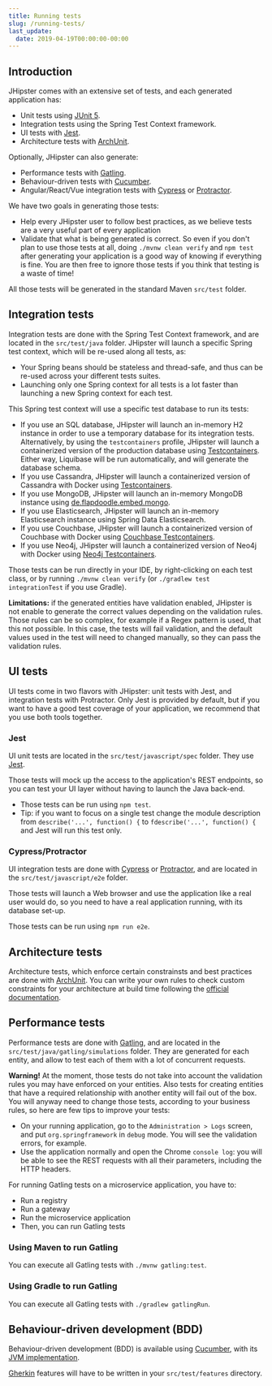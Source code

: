 ```yaml
---
title: Running tests
slug: /running-tests/
last_update:
  date: 2019-04-19T00:00:00-00:00
---
```


## Introduction

JHipster comes with an extensive set of tests, and each generated application has:

* Unit tests using [JUnit 5](https://junit.org/junit5/).
* Integration tests using the Spring Test Context framework.
* UI tests with [Jest](https://facebook.github.io/jest/).
* Architecture tests with [ArchUnit](https://www.archunit.org/).

Optionally, JHipster can also generate:

* Performance tests with [Gatling](http://gatling.io/).
* Behaviour-driven tests with [Cucumber](https://cucumber.io/).
* Angular/React/Vue integration tests with [Cypress](https://www.cypress.io/) or [Protractor](https://angular.github.io/protractor/#/).

We have two goals in generating those tests:

* Help every JHipster user to follow best practices, as we believe tests are a very useful part of every application
* Validate that what is being generated is correct. So even if you don't plan to use those tests at all, doing `./mvnw clean verify` and `npm test` after generating your application is a good way of knowing if everything is fine. You are then free to ignore those tests if you think that testing is a waste of time!

All those tests will be generated in the standard Maven `src/test` folder.


## Integration tests

Integration tests are done with the Spring Test Context framework, and are located in the `src/test/java` folder. JHipster will launch a specific Spring test context, which will be re-used along all tests, as:

* Your Spring beans should be stateless and thread-safe, and thus can be re-used across your different tests suites.
* Launching only one Spring context for all tests is a lot faster than launching a new Spring context for each test.

This Spring test context will use a specific test database to run its tests:

* If you use an SQL database, JHipster will launch an in-memory H2 instance in order to use a temporary database for its integration tests. Alternatively, by using the `testcontainers` profile, JHipster will launch a containerized version of the production database using [Testcontainers](https://www.testcontainers.org/modules/databases/). Either way, Liquibase will be run automatically, and will generate the database schema.
* If you use Cassandra, JHipster will launch a containerized version of Cassandra with Docker using [Testcontainers](https://www.testcontainers.org).
* If you use MongoDB, JHipster will launch an in-memory MongoDB instance using [de.flapdoodle.embed.mongo](https://github.com/flapdoodle-oss/de.flapdoodle.embed.mongo).
* If you use Elasticsearch, JHipster will launch an in-memory Elasticsearch instance using Spring Data Elasticsearch.
* If you use Couchbase, JHipster will launch a containerized version of Couchbase with Docker using [Couchbase Testcontainers](https://github.com/differentway/testcontainers-java-module-couchbase).
* If you use Neo4j, JHipster will launch a containerized version of Neo4j with Docker using [Neo4j Testcontainers](https://www.testcontainers.org/modules/databases/neo4j/).

Those tests can be run directly in your IDE, by right-clicking on each test class, or by running `./mvnw clean verify` (or `./gradlew test integrationTest` if you use Gradle).

**Limitations:** if the generated entities have validation enabled, JHipster is not enable to generate the correct values depending on the validation rules. Those rules can be so complex, for example if a Regex pattern is used, that this not possible. In this case, the tests will fail validation, and the default values used in the test will need to changed manually, so they can pass the validation rules.


## UI tests

UI tests come in two flavors with JHipster: unit tests with Jest, and integration tests with Protractor. Only Jest is provided by default, but if you want to have a good test coverage of your application, we recommend that you use both tools together.

### Jest

UI unit tests are located in the `src/test/javascript/spec` folder. They use [Jest](https://facebook.github.io/jest/).

Those tests will mock up the access to the application's REST endpoints, so you can test your UI layer without having to launch the Java back-end.

* Those tests can be run using `npm test`.
* Tip: if you want to focus on a single test change the module description from `describe('...', function() {` to `fdescribe('...', function() {` and Jest will run this test only.

### Cypress/Protractor

UI integration tests are done with [Cypress](https://www.cypress.io/) or [Protractor](https://angular.github.io/protractor/#/), and are located in the `src/test/javascript/e2e` folder.

Those tests will launch a Web browser and use the application like a real user would do, so you need to have a real application running, with its database set-up.

Those tests can be run using `npm run e2e`.


## Architecture tests

Architecture tests, which enforce certain constrainsts and best practices are done with [ArchUnit](https://www.archunit.org/).
You can write your own rules to check custom constraints for your architecture at build time following the [official documentation](https://www.archunit.org/userguide/html/000_Index.html).


## Performance tests

Performance tests are done with [Gatling](http://gatling.io/), and are located in the `src/test/java/gatling/simulations` folder. They are generated for each entity, and allow to test each of them with a lot of concurrent requests.

**Warning!** At the moment, those tests do not take into account the validation rules you may have enforced on your entities. Also tests for creating entities that have a required relationship with another entity will fail out of the box. You will anyway need to change those tests, according to your business rules, so here are few tips to improve your tests:

* On your running application, go to the `Administration > Logs` screen, and put `org.springframework` in `debug` mode. You will see the validation errors, for example.
* Use the application normally and open the Chrome `console log`: you will be able to see the REST requests with all their parameters, including the HTTP headers.

For running Gatling tests on a microservice application, you have to:

* Run a registry
* Run a gateway
* Run the microservice application
* Then, you can run Gatling tests

### Using Maven to run Gatling

You can execute all Gatling tests with `./mvnw gatling:test`.

### Using Gradle to run Gatling

You can execute all Gatling tests with `./gradlew gatlingRun`.


## Behaviour-driven development (BDD)

Behaviour-driven development (BDD) is available using [Cucumber](https://cucumber.io/), with its [JVM implementation](https://github.com/cucumber/cucumber-jvm).

[Gherkin](https://docs.cucumber.io/gherkin/reference/) features will have to be written in your `src/test/features` directory.
